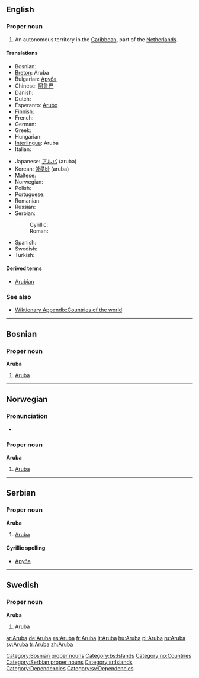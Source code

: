 {{wikipedia}}
==English==

===Proper noun===
{{en-proper noun}}

# An autonomous territory in the [[Caribbean]], part of the [[Netherlands]].

====Translations====
{{trans-top|autonomous territory of the Netherlands in the Caribbean}}
* Bosnian: {{t-|bs|Aruba|f}}
* [[Breton]]: Aruba
* Bulgarian: [[Аруба]]
* Chinese: [[阿鲁巴]]
* Danish: {{t-|da|Aruba}}
* Dutch: {{t-|nl|Aruba}}
* Esperanto: [[Arubo]]
* Finnish: {{t-|fi|Aruba}}
* French: {{t+|fr|Aruba}}
* German: {{t+|de|Aruba}}
* Greek: {{t+|el|Αρούμπα|sc=Grek}}
* Hungarian: {{t+|hu|Aruba}}
* [[Interlingua]]: Aruba
* Italian: {{t-|it|Aruba}}
{{trans-mid}}
* Japanese: [[アルバ]] (aruba)
* Korean: [[아루바]] (aruba)
* Maltese: {{t-|mt|Aruba|xs=Maltese}}
* Norwegian: {{t-|no|Aruba}}
* Polish: {{t+|pl|Aruba}}
* Portuguese: {{t-|pt|Aruba}}
* Romanian: {{t-|ro|Aruba|f}}
* Russian: {{t+|ru|Аруба|sc=Cyrl}}
* Serbian:
*: Cyrillic: {{t-|sr|Аруба|sc=Cyrl|f}}
*: Roman: {{t-|sr|Aruba|f}}
* Spanish: {{t+|es|Aruba}}
* Swedish: {{t+|sv|Aruba}}
* Turkish: {{t+|tr|Aruba}}
{{trans-bottom}}

====Derived terms====
* [[Arubian]]

===See also===
*[[Wiktionary Appendix:Countries of the world]]

----

==Bosnian==

===Proper noun===
'''Aruba''' {{f}}

# [[#English|Aruba]]

[[Category:Bosnian proper nouns]]
[[Category:bs:Islands]]

----

==Norwegian==

===Pronunciation===
*{{IPA|/ɑɾʉːbɑ/}}

===Proper noun===
'''Aruba'''

# [[#English|Aruba]]

[[Category:no:Countries]]

----

==Serbian==
{{wikipedia|lang=sr}}

===Proper noun===
'''Aruba''' {{f}}

# [[#English|Aruba]]

====Cyrillic spelling====
*[[Аруба#Serbian|Аруба]]

[[Category:Serbian proper nouns]]
[[Category:sr:Islands]]

----

==Swedish==

===Proper noun===
'''Aruba'''

# Aruba

[[Category:Dependencies]]
[[Category:sv:Dependencies]]

[[ar:Aruba]]
[[de:Aruba]]
[[es:Aruba]]
[[fr:Aruba]]
[[lt:Aruba]]
[[hu:Aruba]]
[[pl:Aruba]]
[[ru:Aruba]]
[[sv:Aruba]]
[[tr:Aruba]]
[[zh:Aruba]]